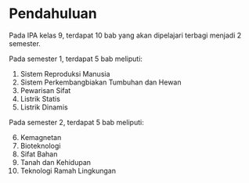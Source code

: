 # Pendahuluan

Pada IPA kelas 9, terdapat 10 bab yang akan dipelajari terbagi menjadi 2 semester.

Pada semester 1, terdapat 5 bab meliputi:

1. Sistem Reproduksi Manusia
2. Sistem Perkembangbiakan Tumbuhan dan Hewan
3. Pewarisan Sifat
4. Listrik Statis
5. Listrik Dinamis

Pada semester 2, terdapat 5 bab meliputi:

6. Kemagnetan
7. Bioteknologi
8. Sifat Bahan
9. Tanah dan Kehidupan
10. Teknologi Ramah Lingkungan
